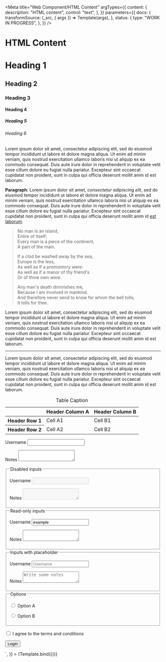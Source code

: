 <!-- @license CC0-1.0 -->


<Meta
  title="Web Component/HTML Content"
  argTypes={{
    content: {
      description: "HTML content",
      control: "text",
    },
  }}
  parameters={{
    docs: {
      transformSource: (_src, { args }) => Template(args),
    },
    status: {
      type: "WORK IN PROGRESS",
    },
  }}
/>

# HTML Content

<Canvas>
  <Story
    name="Document"
    args={{
      content: `
<article>
<h1>Heading 1</h1>
<h2>Heading 2</h2>
<h3>Heading 3</h3>
<h4>Heading 4</h4>
<h5>Heading 5</h5>
<h6>Heading 6</h6>
<p class="lead">Lorem ipsum dolor sit amet, consectetur adipiscing elit, sed do eiusmod tempor incididunt ut labore et dolore magna aliqua. Ut enim ad minim veniam, quis nostrud exercitation ullamco laboris nisi ut aliquip ex ea commodo consequat. Duis aute irure dolor in reprehenderit in voluptate velit esse cillum dolore eu fugiat nulla pariatur. Excepteur sint occaecat cupidatat non proident, sunt in culpa qui officia deserunt mollit anim id est laborum.</p>
<p><strong>Paragraph</strong>: Lorem ipsum dolor sit amet, <em>consectetur adipiscing elit</em>, sed do eiusmod tempor incididunt ut labore et dolore magna aliqua. Ut enim ad minim veniam, quis nostrud exercitation ullamco laboris nisi ut aliquip ex ea commodo consequat. Duis aute irure dolor in reprehenderit in voluptate velit esse cillum dolore eu fugiat nulla pariatur. Excepteur sint occaecat cupidatat non proident, sunt in culpa qui officia deserunt mollit anim id <a href="https://example.com" target="_blank" rel="external">est laborum</a>.</p>
<blockquote>
  <p>
    No man is an island,
    <br/>
    Entire of itself;
    <br/>
    Every man is a piece of the continent,
    <br/>
    A part of the main.
  </p>
  <p>
    If a clod be washed away by the sea,
    <br />
    Europe is the less,
    <br />
    As well as if a promontory were:
    <br />
    As well as if a manor of thy friend's
    <br />
    Or of thine own were.
  </p>
  <p>
    Any man's death diminishes me,
    <br />
    Because I am involved in mankind.
    <br />
    And therefore never send to know for whom the bell tolls;
    <br />
    It tolls for thee.
  </p>
</blockquote>
<p>Lorem ipsum dolor sit amet, consectetur adipiscing elit, sed do eiusmod tempor incididunt ut labore et dolore magna aliqua. Ut enim ad minim veniam, quis nostrud exercitation ullamco laboris nisi ut aliquip ex ea commodo consequat. Duis aute irure dolor in reprehenderit in voluptate velit esse cillum dolore eu fugiat nulla pariatur. Excepteur sint occaecat cupidatat non proident, sunt in culpa qui officia deserunt mollit anim id est laborum.</p>
<hr>
<p>Lorem ipsum dolor sit amet, consectetur adipiscing elit, sed do eiusmod tempor incididunt ut labore et dolore magna aliqua. Ut enim ad minim veniam, quis nostrud exercitation ullamco laboris nisi ut aliquip ex ea commodo consequat. Duis aute irure dolor in reprehenderit in voluptate velit esse cillum dolore eu fugiat nulla pariatur. Excepteur sint occaecat cupidatat non proident, sunt in culpa qui officia deserunt mollit anim id est laborum.</p>
<table>
  <caption>Table Caption</caption>
  <thead>
    <tr>
      <th></th>
      <th scope="col">Header Column A</th>
      <th scope="col">Header Column B</th>
    </tr>
  </thead>
  <tbody>
    <tr>
      <th scope="row">Header Row 1</th>
      <td>Cell A1</td>
      <td>Cell B1</td>
    </tr>
    <tr>
      <th scope="row">Header Row 2</th>
      <td>Cell A2</td>
      <td>Cell B2</td>
    </tr>
  </tbody>
</table>
<form action="https://example.com/" method="post">
  <p>
    <label for="username">Username</label>
    <input type="text" autocomplete="username" id="username" name="username">
  </p>
  <p>
    <label for="notes">Notes</label>
    <textarea id="notes" name="notes"></textarea>
  </p>
  <fieldset>
    <legend>Disabled inputs</legend>
    <p>
      <label for="disabled-username">Username</label>
      <input type="text" autocomplete="username" id="disabled-username" name="username" disabled>
    </p>
    <p>
      <label for="disabled-notes">Notes</label>
      <textarea id="disabled-notes" name="notes" disabled></textarea>
    </p>
  </fieldset>
  <fieldset>
    <legend>Read-only inputs</legend>
    <p>
      <label for="readonly-username">Username</label>
      <input type="text" autocomplete="username" id="readonly-username" name="username" value="example" readonly>
    </p>
    <p>
      <label for="readonly-notes">Notes</label>
      <textarea id="readonly-notes" name="notes" value="example" readonly></textarea>
    </p>
  </fieldset>
  <fieldset>
    <legend>Inputs with placeholder</legend>
    <p>
      <label for="placeholder-username">Username</label>
      <input type="text" autocomplete="username" id="placeholder-username" name="username" placeholder="Username">
    </p>
    <p>
      <label for="placeholder-notes">Notes</label>
      <textarea id="placeholder-notes" name="notes" placeholder="Write some notes"></textarea>
    </p>
  </fieldset>
  <fieldset>
    <legend>Options</legend>
    <p>
      <input type="radio" id="option-a" name="option" value="A">
      <label for="option-a">Option A</label>
    </p>
    <p>
      <input type="radio" id="option-b" name="option" value="B">
      <label for="option-b">Option B</label>
    </p>
  </fieldset>
  <p>
    <input type="checkbox" id="eula" name="eula">
    <label for="eula">I agree to the terms and conditions</label>
  </p>
  <p>
    <button type="submit">Login</button>
  </p>
</form>
      `,
    }}
  >
    {Template.bind({})}
  </Story>
</Canvas>

<ArgsTable story="Document" />
